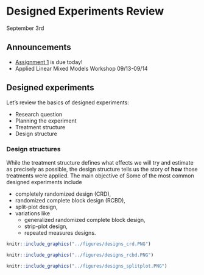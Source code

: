# Designed Experiments Review      
September 3rd   

## Announcements

- [Assignment 1](https://stat870.github.io/fall2025/assignments/Assignment1_YourLastName.pdf) is due today! 
- Applied Linear Mixed Models Workshop 09/13-09/14 

## Designed experiments  

Let's review the basics of designed experiments:  

- Research question 
- Planning the experiment  
- Treatment structure 
- Design structure 

### Design structures  

While the treatment structure defines what effects we will try and estimate as precisely as possible, the design structure tells us the story of **how** those treatments were applied. 
The main objective of 
Some of the most common designed experiments include 

- completely randomized design (CRD), 
- randomized complete block design (RCBD), 
- split-plot design, 
- variations like 
  - generalized randomized complete block design, 
  - strip-plot design, 
  - repeated measures designs. 


```r
knitr::include_graphics("../figures/designs_crd.PNG")
```


```r
knitr::include_graphics("../figures/designs_rcbd.PNG")
```


```r
knitr::include_graphics("../figures/designs_splitplot.PNG")
```
